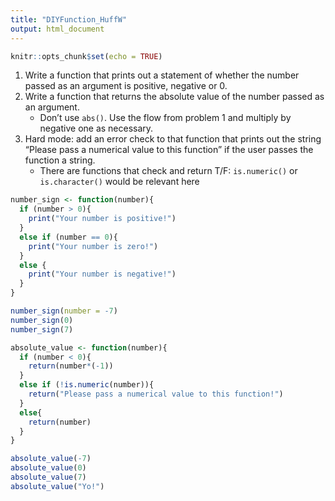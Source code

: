 ---
title: "DIYFunction_HuffW"
output: html_document
---

```{r setup, include=FALSE}
knitr::opts_chunk$set(echo = TRUE)
```

1. Write a function that prints out a statement of whether the number passed as an argument is positive, negative or 0. 
2. Write a function that returns the absolute value of the number passed as an argument.
   + Don't use `abs()`. Use the flow from problem 1 and multiply by negative one as necessary. 
3. Hard mode: add an error check to that function that prints out the string "Please pass a numerical value to this function" if the user passes the function a string. 
   + There are functions that check and return T/F: `is.numeric()` or `is.character()` would be relevant here


```{r}
number_sign <- function(number){
  if (number > 0){
    print("Your number is positive!")
  }
  else if (number == 0){
    print("Your number is zero!")
  }
  else {
    print("Your number is negative!")
  }
}

number_sign(number = -7)
number_sign(0)
number_sign(7)

```

```{r}
absolute_value <- function(number){
  if (number < 0){
    return(number*(-1))
  }
  else if (!is.numeric(number)){
    return("Please pass a numerical value to this function!")
  }
  else{
    return(number)
  }
}

absolute_value(-7)
absolute_value(0)
absolute_value(7)
absolute_value("Yo!")

```
```{r}

```

